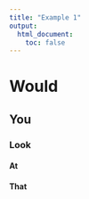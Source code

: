 ```yaml
---
title: "Example 1"
output:
  html_document:
    toc: false
---
```


# Would
## You
### Look
#### At
#### That

